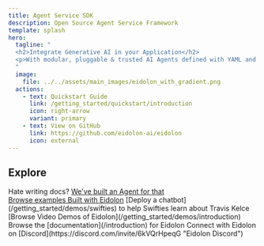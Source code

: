 ```yaml
---
title: Agent Service SDK
description: Open Source Agent Service Framework
template: splash
hero:
  tagline: "
  <h2>Integrate Generative AI in your Application</h2>
  <p>With modular, pluggable & trusted AI Agents defined with YAML and deployed as services</p>
  "
  image:
    file: ../../assets/main_images/eidolon_with_gradient.png
  actions:
    - text: Quickstart Guide
      link: /getting_started/quickstart/introduction
      icon: right-arrow
      variant: primary
    - text: View on GitHub
      link: https://github.com/eidolon-ai/eidolon
      icon: external
---
```



## Explore

<CardGrid>
	<Card title="Examples" icon="pencil">
		Hate writing docs? <a target="_blank" title="Code Search Example" href="https://github.com/eidolon-ai/eidolon/tree/main/examples/eidolon_examples/code_search">We've built an Agent for that</a>
		<br/>
		<a target="_blank" title="" href="https://github.com/eidolon-ai/eidolon/tree/main/examples/eidolon_examples">Browse examples Built with Eidolon</a>
	</Card>
	<Card title="Demos" icon="youtube">
		[Deploy a chatbot](/getting_started/demos/swifties) to help Swifties learn about Travis Kelce
		<br/>
		[Browse Video Demos of Eidolon](/getting_started/demos/introduction)
	</Card>
	<Card title="Docs & FAQ" icon="open-book">
		Browse the [documentation](/introduction) for Eidolon
	</Card>
	<Card title="Community" icon="discord">
		Connect with Eidolon on [Discord](https://discord.com/invite/6kVQrHpeqG "Eidolon Discord")
	</Card>
</CardGrid>